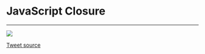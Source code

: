 
# JavaScript Closure

---

<img src="img/jsClosure01.jpg" />

[Tweet source](https://twitter.com/markdalgleish/status/1095025468367990784)

